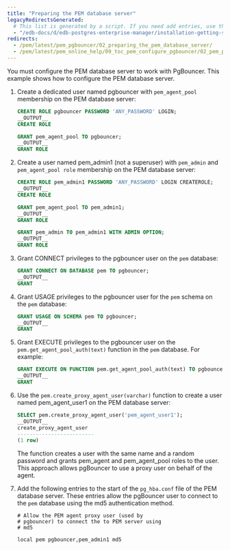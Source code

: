 ```yaml
---
title: "Preparing the PEM database server"
legacyRedirectsGenerated:
  # This list is generated by a script. If you need add entries, use the `legacyRedirects` key.
  - "/edb-docs/d/edb-postgres-enterprise-manager/installation-getting-started/pgbouncer-configuration-guide/8.0/preparing_the_pem_database_server.html"
redirects:
  - /pem/latest/pem_pgbouncer/02_preparing_the_pem_database_server/
  - /pem/latest/pem_online_help/09_toc_pem_configure_pgbouncer/02_pem_pgbouncer_preparing_dbserver/
---
```


You must configure the PEM database server to work with PgBouncer. This example shows how to configure the PEM database server.

1.  Create a dedicated user named pgbouncer with `pem_agent_pool` membership on the PEM database server:

    ```sql
    CREATE ROLE pgbouncer PASSWORD 'ANY_PASSWORD' LOGIN;
    __OUTPUT__
    CREATE ROLE
    ```

    ```sql
    GRANT pem_agent_pool TO pgbouncer;
    __OUTPUT__
    GRANT ROLE
    ```

2.  Create a user named pem_admin1 (not a superuser) with `pem_admin` and `pem_agent_pool role` membership on the PEM database server:

    ```sql
    CREATE ROLE pem_admin1 PASSWORD 'ANY_PASSWORD' LOGIN CREATEROLE;
    __OUTPUT__
    CREATE ROLE
    ```

    ```sql
    GRANT pem_agent_pool TO pem_admin1;
    __OUTPUT__
    GRANT ROLE
    ```

    ```sql
    GRANT pem_admin TO pem_admin1 WITH ADMIN OPTION;
    __OUTPUT__
    GRANT ROLE
    ```

3.  Grant CONNECT privileges to the pgbouncer user on the `pem` database:

    ```sql
    GRANT CONNECT ON DATABASE pem TO pgbouncer;
    __OUTPUT__
    GRANT
    ```

4.  Grant USAGE privileges to the pgbouncer user for the `pem` schema on the `pem` database:

    ```sql
    GRANT USAGE ON SCHEMA pem TO pgbouncer;
    __OUTPUT__
    GRANT
    ```

5.  Grant EXECUTE privileges to the pgbouncer user on the `pem.get_agent_pool_auth(text)` function in the `pem` database. For example:

    ```sql
    GRANT EXECUTE ON FUNCTION pem.get_agent_pool_auth(text) TO pgbouncer;
    __OUTPUT__
    GRANT
    ```

6.  Use the `pem.create_proxy_agent_user(varchar)` function to create a user named pem_agent_user1 on the PEM database server:

    ```sql
    SELECT pem.create_proxy_agent_user('pem_agent_user1');
    __OUTPUT__
    create_proxy_agent_user
    -------------------------
    (1 row)
    ```

    The function creates a user with the same name and a random password and grants pem_agent and pem_agent_pool roles to the user. This approach allows pgBouncer to use a proxy user on behalf of the agent.

7.  Add the following entries to the start of the `pg_hba.conf` file of the PEM database server. These entries allow the pgBouncer user to connect to the `pem` database using the md5 authentication method.

    ```shell
    # Allow the PEM agent proxy user (used by
    # pgbouncer) to connect the to PEM server using
    # md5

    local pem pgbouncer,pem_admin1 md5
    ```
